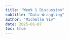 ```yaml
---
title: "Week 1 Discussion"
subtitle: "Data Wrangling"
author: "Michelle Yiv"
date: 2025-01-07
toc: true
---
```


```r

```

